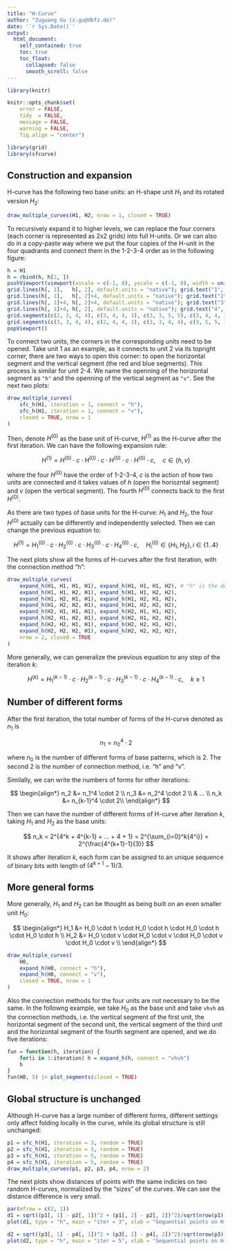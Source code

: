 ```yaml
---
title: "H-Curve"
author: "Zuguang Gu (z.gu@dkfz.de)"
date: '`r Sys.Date()`'
output: 
  html_document:
    self_contained: true
    toc: true
    toc_float:
      collapsed: false
      smooth_scroll: false
---
```


```r
library(knitr)

knitr::opts_chunk$set(
    error = FALSE,
    tidy  = FALSE,
    message = FALSE,
    warning = FALSE,
    fig.align = "center")

library(grid)
library(sfcurve)
```

## Construction and expansion

H-curve has the following two base units: an H-shape unit $H_1$ and its rotated version $H_2$:

```r
draw_multiple_curves(H1, H2, nrow = 1, closed = TRUE)
```

To recursively expand it to higher levels, we can replace the four corners
(each corner is represented as 2x2 grids) into full H-units. Or we can also
do in a copy-paste way where we put the four copies of the H-unit in the four
quadrants and connect them in the 1-2-3-4 order as in the following figure:


```r
h = H1
h = rbind(h, h[1, ])
pushViewport(viewport(xscale = c(-1, 8), yscale = c(-1, 8), width = unit(1, "snpc"), height = unit(1, "snpc")))
grid.lines(h[, 1],   h[, 2], default.units = "native"); grid.text("1", 1.5, 1.5, default.units = "native")
grid.lines(h[, 1],   h[, 2]+4, default.units = "native"); grid.text("2", 1.5, 1.5+4, default.units = "native")
grid.lines(h[, 1]+4, h[, 2]+4, default.units = "native"); grid.text("3", 1.5+4, 1.5+4, default.units = "native")
grid.lines(h[, 1]+4, h[, 2], default.units = "native"); grid.text("4", 1.5+4, 1.5, default.units = "native")
grid.segments(c(2, 2, 4, 4), c(3, 4, 4, 3), c(3, 3, 5, 5), c(3, 4, 4, 3), default.units = "native", gp = gpar(col = 2, lwd = 3))
grid.segments(c(3, 3, 4, 4), c(2, 4, 4, 2), c(3, 3, 4, 4), c(3, 5, 5, 3), default.units = "native", gp = gpar(col = 4, lwd = 3))
popViewport()
```

To connect two units, the corners in the corresponding units need to be opened.
Take unit 1 as an example, as it connects to unit 2 via its topright corner, there
are two ways to open this corner: to open the horizontal segment and the vertical segment (the red and blue segments). 
This process is similar for unit 2-4. We name the openning
of the horizontal segment as `"h"` and the openning of the vertical segment as `"v"`.
See the next two plots:


```r
draw_multiple_curves(
    sfc_h(H1, iteration = 1, connect = "h"),
    sfc_h(H1, iteration = 1, connect = "v"),
    closed = TRUE, nrow = 1
)
```

Then, denote $H^{(0)}$ as the base unit of H-curve, $H^{(1)}$ as the H-curve after the first iteration. We can have
the following expansion rule:

$$ H^{(1)} = H^{(0)} \cdot c \cdot H^{(0)} \cdot c \cdot H^{(0)} \cdot c \cdot H^{(0)} \cdot c, \quad c \in \{h, v\} $$

where the four $H^{(0)}$ have the order of 1-2-3-4, $c$ is the action of how two units are connected and it takes values of $h$ (open
the horiozntal segment) and $v$ (open the vertical segment). The fourth $H^{(0)}$ connects back to the first $H^{(0)}$.

As there are two types of base units for the H-curve: $H_1$ and $H_2$, the four $H^{(0)}$ actually can be differently and independently selected. Then
we can change the previous equation to:

$$ H^{(1)} = H_1^{(0)} \cdot c \cdot H_2^{(0)} \cdot c \cdot H_3^{(0)} \cdot c \cdot H_4^{(0)} \cdot c, \quad H_i^{(0)} \in \{H_1, H_2\}, i \in \{1..4\}$$


The next plots show all the forms of H-curves after the first iteration, with the connection method "h":

```r
draw_multiple_curves(
    expand_h(H1, H1, H1, H1), expand_h(H1, H1, H1, H2), # "h" is the default
    expand_h(H1, H1, H2, H1), expand_h(H1, H1, H2, H2),
    expand_h(H1, H2, H1, H1), expand_h(H1, H2, H1, H2),
    expand_h(H1, H2, H2, H1), expand_h(H1, H2, H2, H2),
    expand_h(H2, H1, H1, H1), expand_h(H2, H1, H1, H2),
    expand_h(H2, H1, H2, H1), expand_h(H2, H1, H2, H2),
    expand_h(H2, H2, H1, H1), expand_h(H2, H2, H1, H2),
    expand_h(H2, H2, H2, H1), expand_h(H2, H2, H2, H2),
    nrow = 2, closed = TRUE
)
```

More generally, we can generalize the previous equation to any step of the iteration $k$:

$$ H^{(k)} = H_1^{(k-1)} \cdot c \cdot H_2^{(k-1)} \cdot c \cdot H_3^{(k-1)} \cdot c \cdot H_4^{(k-1)} \cdot c, \quad k \ge 1$$

## Number of different forms

After the first iteration, the total number of forms of the H-curve denoted as $n_1$ is 

$$ n_1 = n_0^4 \cdot 2 $$

where $n_0$ is the number of different forms of base patterns, which is 2. The second 2 is the number of connection method, i.e. "h" and "v".

Similally, we can write the numbers of forms for other iterations:

$$
\begin{align*}
n_2 &= n_1^4 \cdot 2 \\
n_3 &= n_2^4 \cdot 2 \\
 & ... \\
n_k &= n_{k-1}^4 \cdot 2\\
\end{align*}
$$

Then we can have the number of different forms of H-curve after iteration $k$, taking $H_1$ and $H_2$ as the base units:

$$
n_k = 2^{4^k + 4^{k-1} + ... + 4 + 1} = 2^{\sum_{i=0}^k{4^i}} =  2^{\frac{4^{k+1}-1}{3}} 
$$


It shows after iteration $k$, each form can be assigned
to an unique sequence of binary bits with length of $(4^{k+1}-1)/3$.


## More general forms

More generally, $H_1$ and $H_2$ can be thought as being built on an even smaller unit $H_0$:

$$
\begin{align*}
H_1 &= H_0 \cdot h \cdot H_0 \cdot h \cdot H_0 \cdot h \cdot H_0 \cdot h \\
H_2 &= H_0 \cdot v \cdot H_0 \cdot v \cdot H_0 \cdot v \cdot H_0 \cdot v \\
\end{align*}
$$

```r
draw_multiple_curves(
    H0, 
    expand_h(H0, connect = "h"),
    expand_h(H0, connect = "v"),
    closed = TRUE, nrow = 1
)
```

Also the connection methods for the four units are not necessary to be the same. In the followng example, 
we take $H_0$ as the base unit and take `vhvh` as the connection methods, i.e. the vertical segment of the
first unit, the horizontal segment of the second unit, the vertical segment of the third unit and the horizontal
segment of the fourth segment are opened, and we do five iterations:

```r
fun = function(h, iteration) {
    for(i in 1:iteration) h = expand_h(h, connect = "vhvh")
    h
}
fun(H0, 5) |> plot_segments(closed = TRUE)
```

## Global structure is unchanged

Although H-curve has a large number of different forms, different settings only affect folding locally in the curve,
while its global structure is still unchanged:

```r
p1 = sfc_h(H1, iteration = 3, random = TRUE)
p2 = sfc_h(H1, iteration = 3, random = TRUE)
p3 = sfc_h(H1, iteration = 5, random = TRUE)
p4 = sfc_h(H1, iteration = 5, random = TRUE)
draw_multiple_curves(p1, p2, p3, p4, nrow = 2)
```

The next plots show distances of points with the same indicies on two random H-curves,
normalized by the "sizes" of the curves. We can see the distance difference is very small.

```r
par(mfrow = c(2, 1))
d1 = sqrt((p1[, 1] - p2[, 1])^2 + (p1[, 2] - p2[, 2])^2)/sqrt(nrow(p1))
plot(d1, type = "h", main = "iter = 3", xlab = "Sequential points on H-curve", ylab = "distance")

d2 = sqrt((p3[, 1] - p4[, 1])^2 + (p3[, 2] - p4[, 2])^2)/sqrt(nrow(p3))
plot(d2, type = "h", main = "iter = 5", xlab = "Sequential points on H-curve", ylab = "distance")
```
